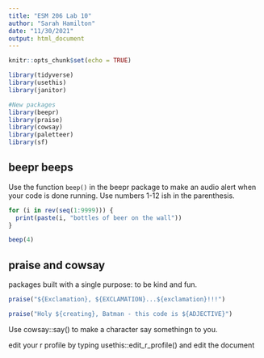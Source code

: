 ```yaml
---
title: "ESM 206 Lab 10"
author: "Sarah Hamilton"
date: "11/30/2021"
output: html_document
---
```


```r
knitr::opts_chunk$set(echo = TRUE)

library(tidyverse)
library(usethis)
library(janitor)

#New packages
library(beepr)
library(praise)
library(cowsay)
library(paletteer)
library(sf)
```

## beepr beeps

Use the function `beep()` in the beepr package to make an audio alert when your code is done running.
Use numbers 1-12 ish in the parenthesis.

```r
for (i in rev(seq(1:9999))) {
  print(paste(i, "bottles of beer on the wall"))
}

beep(4)
```

## praise and cowsay

packages built with a single purpose: to be kind and fun.

```r
praise("${Exclamation}, ${EXCLAMATION}...${exclamation}!!!")

praise("Holy ${creating}, Batman - this code is ${ADJECTIVE}")

```

Use cowsay::say() to make a character say somethingn to you.

edit your r profile by typing usethis::edit_r_profile()
and edit the document 
